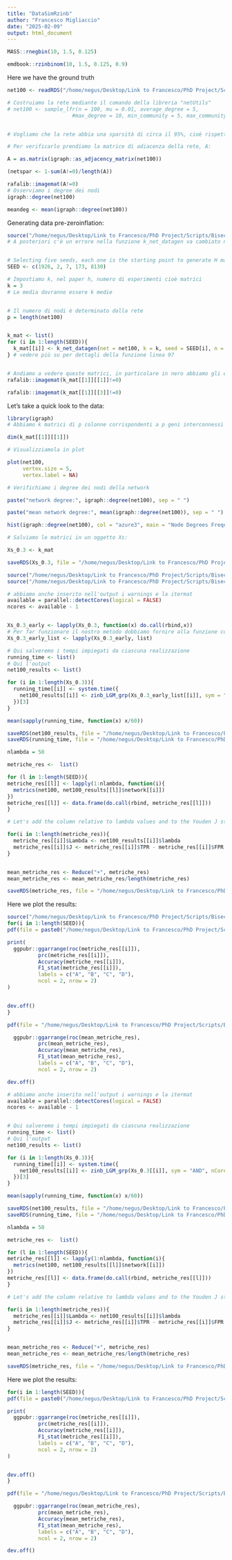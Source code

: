 ```yaml
---
title: "DataSimRzinb"
author: "Francesco Migliaccio"
date: "2025-02-09"
output: html_document
---
```


```r
MASS::rnegbin(10, 1.5, 0.125)

emdbook::rzinbinom(10, 1.5, 0.125, 0.9)

```

Here we have the ground truth
```r

net100 <- readRDS("/home/negus/Desktop/Link to Francesco/PhD Project/Scripts/Simul_100_50/net100.RDS")

# Costruiamo la rete mediante il comando della libreria "netUtils"
# net100 <- sample_lfr(n = 100, mu = 0.01, average_degree = 5,
                     #max_degree = 10, min_community = 5, max_community = 20)


# Vogliamo che la rete abbia una sparsità di circa il 95%, cioè rispetto ad una fully connected deve avere solo il 5% di edges:

# Per verificarlo prendiamo la matrice di adiacenza della rete, A:

A = as.matrix(igraph::as_adjacency_matrix(net100))

(netspar <- 1-sum(A!=0)/length(A))

rafalib::imagemat(A!=0)
# Osserviamo i degree dei nodi
igraph::degree(net100)

meandeg <- mean(igraph::degree(net100))

```

Generating data pre-zeroinflation:
```r

source("/home/negus/Desktop/Link to Francesco/PhD Project/Scripts/Bisection_Grid/DataSimRzinb/ZINB_Generating_Data_Functions.R")
# A posteriori c'è un errore nella funzione k_net_datagen va cambiato net100 con net


# Selecting five seeds, each one is the starting point to generate H matrices representing the ground truth
SEED <- c(1926, 2, 7, 173, 8130)

# Impostiamo k, nel paper h, numero di esperimenti cioè matrici
k = 3
# Le media dovranno essere k medie


# Il numero di nodi è determinato dalla rete
p = length(net100)


k_mat <- list()
for (i in 1:length(SEED)){
  k_mat[[i]] <- k_net_datagen(net = net100, k = k, seed = SEED[i], n = 50, p = p, theta = 0.125, means = c(3,6,9), zerop = 0.3)
} # vedere più su per dettagli della funzione linea 97


# Andiamo a vedere queste matrici, in particolare in nero abbiamo gli elementi diversi da zero, che aumentano all'aumentare delle medie
rafalib::imagemat(k_mat[[1]][[1]]!=0)

rafalib::imagemat(k_mat[[1]][[3]]!=0)

```

Let's take a quick look to the data:
```r
library(igraph)
# Abbiamo k matrici di p colonne corrispondenti a p geni interconnessi

dim(k_mat[[1]][[1]])

# Visualizziamola in plot

plot(net100,
     vertex.size = 5,
     vertex.label = NA) 

# Verifichiamo i degree dei nodi della network

paste("network degree:", igraph::degree(net100), sep = " ")

paste("mean network degree:", mean(igraph::degree(net100)), sep = " ")

hist(igraph::degree(net100), col = "azure3", main = "Node Degrees Freqency")

# Salviamo le matrici in un oggetto Xs:

Xs_0.3 <- k_mat

saveRDS(Xs_0.3, file = "/home/negus/Desktop/Link to Francesco/PhD Project/Scripts/Bisection_Grid/DataSimRzinb/net100_n50_Xs_03.RDS")

```

```r

source("/home/negus/Desktop/Link to Francesco/PhD Project/Scripts/Bisection_Grid/R/Main_Functions.R")
source("/home/negus/Desktop/Link to Francesco/PhD Project/Scripts/Bisection_Grid/R/Aux_Functions.R")

# abbiamo anche inserito nell'output i warnings e la itermat
available = parallel::detectCores(logical = FALSE)
ncores <- available - 1 


Xs_0.3_early <- lapply(Xs_0.3, function(x) do.call(rbind,x))
# Per far funzionare il nostro metodo dobbiamo fornire alla funzione comunque una lista anche se di un solo elemento quando si ha una sola matrice
Xs_0.3_early_list <- lapply(Xs_0.3_early, list)

# Qui salveremo i tempi impiegati da ciascuna realizzazione
running_time <- list()
# Qui l'output
net100_results <- list()

for (i in 1:length(Xs_0.3)){
  running_time[[i]] <- system.time({
    net100_results[[i]] <- zinb_LGM_grp(Xs_0.3_early_list[[i]], sym = "AND", nCores = ncores, verbose = 1)
  })[3]
}

mean(sapply(running_time, function(x) x/60))

saveRDS(net100_results, file = "/home/negus/Desktop/Link to Francesco/PhD Project/Scripts/Bisection_Grid/DataSimRzinb/grouped_early_res_0.3.RDS")
saveRDS(running_time, file = "/home/negus/Desktop/Link to Francesco/PhD Project/Scripts/Bisection_Grid/DataSimRzinb/grouped_early_time_0.3.RDS")

```

```r

nlambda = 50

metriche_res <-  list()

for (l in 1:length(SEED)){
metriche_res[[l]] <- lapply(1:nlambda, function(i){
  metrics(net100, net100_results[[l]]$network[[i]])
})
metriche_res[[l]] <- data.frame(do.call(rbind, metriche_res[[l]]))
}

# Let's add the column relative to lambda values and to the Youden J statistic

for(i in 1:length(metriche_res)){
  metriche_res[[i]]$Lambda <- net100_results[[i]]$lambda
  metriche_res[[i]]$J <- metriche_res[[i]]$TPR - metriche_res[[i]]$FPR
}


mean_metriche_res <- Reduce("+", metriche_res)
mean_metriche_res <- mean_metriche_res/length(metriche_res)

saveRDS(metriche_res, file = "/home/negus/Desktop/Link to Francesco/PhD Project/Scripts/Bisection_Grid/DataSimRzinb/MEAN_grouped_early_res_0.3.RDS")

```


Here we plot the results:
```r
source("/home/negus/Desktop/Link to Francesco/PhD Project/Scripts/Bisection_Grid/R/Graphical_Functions.R")
for(i in 1:length(SEED)){
pdf(file = paste0("/home/negus/Desktop/Link to Francesco/PhD Project/Scripts/Bisection_Grid/DataSimRzinb/grouped_early_0.3_",i,".pdf"), width = 15, height = 15)

print(
  ggpubr::ggarrange(roc(metriche_res[[i]]),
          prc(metriche_res[[i]]),
          Accuracy(metriche_res[[i]]),
          F1_stat(metriche_res[[i]]),
          labels = c("A", "B", "C", "D"),
          ncol = 2, nrow = 2)
)


dev.off()
}

pdf(file = "/home/negus/Desktop/Link to Francesco/PhD Project/Scripts/Bisection_Grid/DataSimRzinb/MEAN_grouped_early_0.3.pdf", width = 15, height = 15)

  ggpubr::ggarrange(roc(mean_metriche_res),
          prc(mean_metriche_res),
          Accuracy(mean_metriche_res),
          F1_stat(mean_metriche_res),
          labels = c("A", "B", "C", "D"),
          ncol = 2, nrow = 2)

dev.off()

```


```r

# abbiamo anche inserito nell'output i warnings e la itermat
available = parallel::detectCores(logical = FALSE)
ncores <- available - 1 


# Qui salveremo i tempi impiegati da ciascuna realizzazione
running_time <- list()
# Qui l'output
net100_results <- list()

for (i in 1:length(Xs_0.3)){
  running_time[[i]] <- system.time({
    net100_results[[i]] <- zinb_LGM_grp(Xs_0.3[[i]], sym = "AND", nCores = ncores, verbose = 1)
  })[3]
}

mean(sapply(running_time, function(x) x/60))

saveRDS(net100_results, file = "/home/negus/Desktop/Link to Francesco/PhD Project/Scripts/Bisection_Grid/DataSimRzinb/grouped_res_0.3.RDS")
saveRDS(running_time, file = "/home/negus/Desktop/Link to Francesco/PhD Project/Scripts/Bisection_Grid/DataSimRzinb/grouped_time_0.3.RDS")

```

```r

nlambda = 50

metriche_res <-  list()

for (l in 1:length(SEED)){
metriche_res[[l]] <- lapply(1:nlambda, function(i){
  metrics(net100, net100_results[[l]]$network[[i]])
})
metriche_res[[l]] <- data.frame(do.call(rbind, metriche_res[[l]]))
}

# Let's add the column relative to lambda values and to the Youden J statistic

for(i in 1:length(metriche_res)){
  metriche_res[[i]]$Lambda <- net100_results[[i]]$lambda
  metriche_res[[i]]$J <- metriche_res[[i]]$TPR - metriche_res[[i]]$FPR
}


mean_metriche_res <- Reduce("+", metriche_res)
mean_metriche_res <- mean_metriche_res/length(metriche_res)

saveRDS(metriche_res, file = "/home/negus/Desktop/Link to Francesco/PhD Project/Scripts/Bisection_Grid/DataSimRzinb/MEAN_grouped_res_0.3.RDS")

```


Here we plot the results:
```r
for(i in 1:length(SEED)){
pdf(file = paste0("/home/negus/Desktop/Link to Francesco/PhD Project/Scripts/Bisection_Grid/DataSimRzinb/grouped_0.3_",i,".pdf"), width = 15, height = 15)

print(
  ggpubr::ggarrange(roc(metriche_res[[i]]),
          prc(metriche_res[[i]]),
          Accuracy(metriche_res[[i]]),
          F1_stat(metriche_res[[i]]),
          labels = c("A", "B", "C", "D"),
          ncol = 2, nrow = 2)
)


dev.off()
}

pdf(file = "/home/negus/Desktop/Link to Francesco/PhD Project/Scripts/Bisection_Grid/DataSimRzinb/MEAN_grouped_0.3.pdf", width = 15, height = 15)

  ggpubr::ggarrange(roc(mean_metriche_res),
          prc(mean_metriche_res),
          Accuracy(mean_metriche_res),
          F1_stat(mean_metriche_res),
          labels = c("A", "B", "C", "D"),
          ncol = 2, nrow = 2)

dev.off()

```
